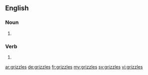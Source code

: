 ==English==

===Noun===
{{head|en|noun plural form}}

# {{plural of|grizzle|lang=en}}

===Verb===
{{head|en|verb form}}

# {{en-third-person singular of|grizzle}}

[[ar:grizzles]]
[[de:grizzles]]
[[fr:grizzles]]
[[my:grizzles]]
[[sv:grizzles]]
[[vi:grizzles]]